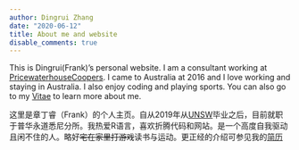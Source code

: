 ```yaml
---
author: Dingrui Zhang
date: "2020-06-12"
title: About me and website
disable_comments: true
---
```


This is Dingrui(Frank)'s personal website. I am a consultant working at [PricewaterhouseCoopers](https://www.pwc.com.au/){target="_blank"}. I came to Australia at 2016 and I love working and staying in Australia. I also enjoy coding and playing sports. You can also go to my [Vitae](https://www.ding-rui.org/vitae){target="_blank"} to learn more about me.

这里是章丁睿（Frank）的个人主页。自从2019年从[UNSW](https://www.unsw.edu.au/){target="_blank"}毕业之后，目前就职于普华永道悉尼分所。我热爱R语言，喜欢折腾代码和网站。是一个高度自我驱动且闲不住的人。略好~~宅在家里打游戏~~读书与运动。更正经的介绍可参见我的[简历](/cn/vitae/)


